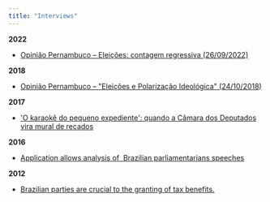 ```yaml
---
title: "Interviews"
---
```


**2022**

-   [Opinião Pernambuco -- Eleições: contagem regressiva (26/09/2022)](https://www.youtube.com/watch?v=bsY3rK54LZg&list=PLqfLkSQB26q9JokOqX3_tuipDoUs2mH8p&index=25)

**2018**

-   [Opinião Pernambuco -- \"Eleições e Polarização Ideológica\" (24/10/2018)](https://www.youtube.com/watch?v=WsKGCjeK0Zo)

**2017**

-   [\'O karaokê do pequeno expediente\': quando a Câmara dos Deputados vira mural de recados](http://www.bbc.com/portuguese/brasil-39904533)

**2016**

-   [Application allows analysis of  Brazilian parliamentarians speeches](http://blog.jovempan.uol.com.br/radioatividade/2016/02/03/voce-sabe-qual-o-assunto-mais-abordado-na-camara-nova-aplicacao-permite-analise-de-discursos/)

**2012**

-   [Brazilian parties are crucial to the granting of tax benefits.](http://www5.usp.br/9834/estudo-da-fflch-aponta-que-partidos-sao-decisivos-na-concessao-de-beneficios-tributarios/)
